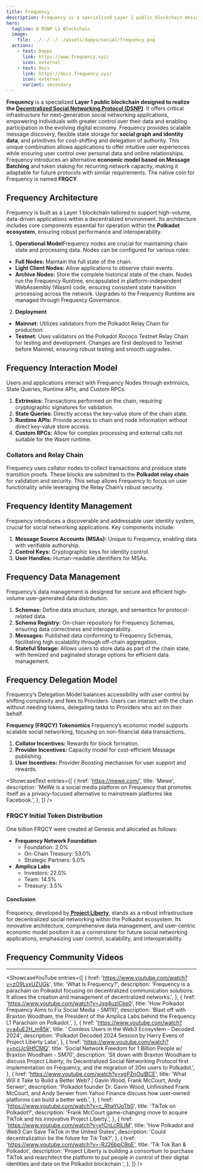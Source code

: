 ```yaml
---
title: Frequency
description: Frequency is a specialized Layer 1 public blockchain designed to realize the Decentralized Social Networking Protocol (DSNP).
hero:
  tagline: A DSNP L1 Blockchain
  image: 
    file: ../../../../assets/dapps/social/frequency.png
  actions:
    - text: Dapps
      link: https://www.frequency.xyz/
      icon: external
    - text: Docs
      link: https://docs.frequency.xyz/
      icon: external
      variant: secondary
---
```



**Frequency** is a specialized **Layer 1 public blockchain designed to realize the [Decentralized Social Networking Protocol (DSNP)](/dapps/social/dsnp-protocol/)**. It offers critical infrastructure for next-generation social networking applications, empowering individuals with greater control over their data and enabling participation in the evolving digital economy. Frequency provides scalable message discovery, flexible state storage for **social graph and identity data**, and primitives for cost-shifting and delegation of authority. This unique combination allows applications to offer intuitive user experiences while ensuring user control over personal data and online relationships. Frequency introduces an alternative **economic model based on Message Batching** and token staking for recurring network capacity, making it adaptable for future protocols with similar requirements. The native coin for Frequency is named **FRQCY**.

## Frequency Architecture
Frequency is built as a Layer 1 blockchain tailored to support high-volume, data-driven applications within a decentralized environment. Its architecture includes core components essential for operation within the **Polkadot ecosystem**, ensuring robust performance and interoperability.
1. **Operational Model**Frequency nodes are crucial for maintaining chain state and processing data. Nodes can be configured for various roles:  
  - **Full Nodes:** Maintain the full state of the chain.
  - **Light Client Nodes:** Allow applications to observe chain events.
  - **Archive Nodes:** Store the complete historical state of the chain.
  Nodes run the Frequency Runtime, encapsulated in platform-independent WebAssembly (Wasm) code, ensuring consistent state transition processing across the network. Upgrades to the Frequency Runtime are managed through Frequency Governance.
2. **Deployment**
  - **Mainnet:** Utilizes validators from the Polkadot Relay Chain for production.
  - **Testnet:** Uses validators on the Polkadot Rococo Testnet Relay Chain for testing and development.
  Changes are first deployed to Testnet before Mainnet, ensuring robust testing and smooth upgrades.

## Frequency Interaction Model
Users and applications interact with Frequency Nodes through extrinsics, State Queries, Runtime APIs, and Custom RPCs.

1. **Extrinsics:** Transactions performed on the chain, requiring cryptographic signatures for validation.
2. **State Queries:** Directly access the key-value store of the chain state.
3. **Runtime APIs:** Provide access to chain and node information without direct key-value store access.
4. **Custom RPCs:** Allow for complex processing and external calls not suitable for the Wasm runtime.

### Collators and Relay Chain
Frequency uses collator nodes to collect transactions and produce state transition proofs. These blocks are submitted to the **Polkadot relay chain** for validation and security. This setup allows Frequency to focus on user functionality while leveraging the Relay Chain’s robust security.

## Frequency Identity Management
Frequency introduces a discoverable and addressable user identity system, crucial for social networking applications. Key components include:
1. **Message Source Accounts (MSAs):** Unique to Frequency, enabling data with verifiable authorship.
2. **Control Keys:** Cryptographic keys for identity control.
3. **User Handles:** Human-readable identifiers for MSAs.

## Frequency Data Management
Frequency’s data management is designed for secure and efficient high-volume user-generated data distribution.
1. **Schemas:** Define data structure, storage, and semantics for protocol-related data.
2. **Schema Registry:** On-chain repository for Frequency Schemas, ensuring data correctness and interoperability.
3. **Messages:** Published data conforming to Frequency Schemas, facilitating high scalability through off-chain aggregation.
4. **Stateful Storage:** Allows users to store data as part of the chain state, with itemized and paginated storage options for efficient data management.

## Frequency Delegation Model
Frequency’s Delegation Model balances accessibility with user control by shifting complexity and fees to Providers. Users can interact with the chain without needing tokens, delegating tasks to Providers who act on their behalf.

**Frequency (FRQCY) Tokenomics**
Frequency’s economic model supports scalable social networking, focusing on non-financial data transactions.
1. **Collator Incentives:** Rewards for block formation.
2. **Provider Incentives:** Capacity model for cost-efficient Message publishing.
3. **User Incentives:** Provider Boosting mechanism for user support and rewards.

<ShowcaseText
  entries={[
    {
      href: 'https://mewe.com/',
      title: 'Mewe',
      description: 'MeWe is a social media platform on Frequency that promotes itself as a privacy-focused alternative to mainstream platforms like Facebook.',
    },
  ]}
/>

### FRQCY Initial Token Distribution
One billion FRQCY were created at Genesis and allocated as follows:
- **Frequency Network Foundation**
  - Foundation: 2.0%
  - On-Chain Treasury: 53.0%
  - Strategic Partners: 5.0%
- **Amplica Labs**
  - Investors: 22.0%
  - Team: 14.5%
  - Treasury: 3.5%

#### Conclusion
Frequency, developed by[ **Project Liberty**](/club/orgs/project-liberty/), stands as a robust infrastructure for decentralized social networking within the Polkadot ecosystem. Its innovative architecture, comprehensive data management, and user-centric economic model position it as a cornerstone for future social networking applications, emphasizing user control, scalability, and interoperability.

## Frequency Community Videos
------------
<ShowcaseYouTube
  entries={[
        {
        href: 'https://www.youtube.com/watch?v=zO9LvxUZUGk',
      title: 'What Is Frequency?',
      description: 'Frequency is a parachain on Polkadot focusing on decentralized communication solutions. It allows the creation and management of decentralized networks.',
    },
            {
        href: 'https://www.youtube.com/watch?v=Jxg4uzICke0',
        title: 'How Polkadot Frequency Aims to Fix Social Media - SM110',
      description: 'Blast off with Braxton Woodham, the President of the Amplica Labs behind the Frequency L1 Parachain on Polkadot.',
    },
                           {
        href: 'https://www.youtube.com/watch?v=a4uE2H_m85k',
      title: ' Coinless Users in the Web3 Ecosystem - Decoded 2024',
      description: 'Polkadot Decoded 2024 Session by Harry Evens of Project Liberty Labs',
    },
                {
        href: 'https://www.youtube.com/watch?v=ncjJc9HfCMQ',
      title: 'Social Network Freedom for 1 Billion People w/ Braxton Woodham - SM70',
      description: 'Sit down with Braxton Woodham to discuss Project Liberty, its Decentralized Social Networking Protocol first implementation on Frequency, and the migration of 20m users to Polkadot.',
    },
                {
        href: 'https://www.youtube.com/watch?v=xgPZnOulBCE',
      title: 'What Will it Take to Build a Better Web? | Gavin Wood, Frank McCourt, Andy Serwer',
      description: 'Polkadot founder Dr. Gavin Wood, Unfinished Frank McCourt, and Andy Serwer from Yahoo Finance discuss how user-owned platforms can build a better web.',
    },
                   {
        href: 'https://www.youtube.com/watch?v=c_RhaYUoTb0',
      title: 'TikTok on Polkadot?',
      description: 'Frank McCourt game-changing move to acquire TikTok and his innovative Project Liberty.',
    },
                   {
        href: 'https://www.youtube.com/watch?v=vfCnLcRlLIM',
      title: 'How Polkadot and Web3 Can Save TikTok in the United States',
      description: 'Could decentralization be the future for Tik Tok?',
    },
                       {
        href: 'https://www.youtube.com/watch?v=-RJ26bpCRqE',
      title: 'Tik Tok Ban & Polkadot',
      description: 'Project Liberty is building a consortium to purchase TikTok and rearchitect the platform to put people in control of their digital identities and data on the Polkadot blockchain.',
    },
  ]} />